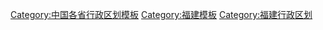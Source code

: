 [[Category:中国各省行政区划模板|Category:中国各省行政区划模板]]
[[Category:福建模板|Category:福建模板]]
[[Category:福建行政区划|Category:福建行政区划]]